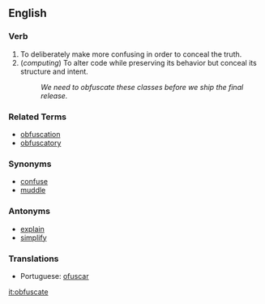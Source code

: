 ==English==

===Verb===

# To deliberately make more confusing in order to conceal the truth.
# (''computing'') To alter code while preserving its behavior but conceal its structure and intent.
#: ''We need to obfuscate these classes before we ship the final release.''

===Related Terms===
*[[obfuscation]]
*[[obfuscatory]]

===Synonyms===
*[[confuse]]
*[[muddle]]

===Antonyms===
*[[explain]]
*[[simplify]]

===Translations===
*Portuguese: [[ofuscar]]

[[it:obfuscate]]